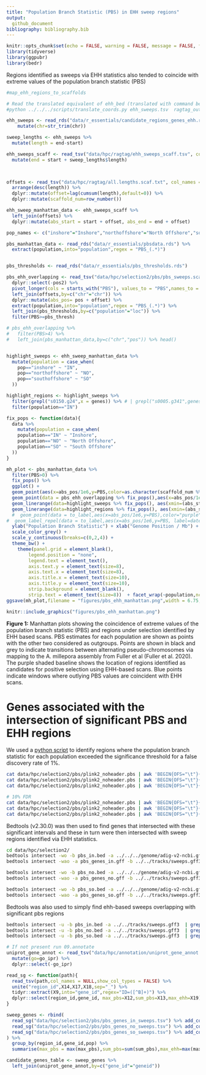```yaml
---
title: "Population Branch Statistic (PBS) in EHH sweep regions"
output: 
  github_document
bibliography: bibliography.bib
---
```


```r
knitr::opts_chunk$set(echo = FALSE, warning = FALSE, message = FALSE, fig.retina = 2)
library(tidyverse)
library(ggpubr)
library(bedr)
```

Regions identified as sweeps via EHH statistics also tended to coincide with extreme values of the population branch statistic (PBS) 


```r
#map_ehh_regions_to_scaffolds

# Read the translated equivalent of ehh_bed (translated with command below)
#python ../../../scripts/translate_coords.py ehh_sweeps.tsv  ragtag_output/ragtag.scaffolds.agp > ehh_sweeps_scaff.tsv

ehh_sweeps <- read_rds("data/r_essentials/candidate_regions_genes_ehh.rds") %>% 
    mutate(chr=str_trim(chr))

sweep_lengths <- ehh_sweeps %>% 
  mutate(length = end-start)

ehh_sweeps_scaff <- read_tsv("data/hpc/ragtag/ehh_sweeps_scaff.tsv", col_names = colnames(ehh_sweeps)) %>% 
  mutate(end = start + sweep_lengths$length)  
  


offsets <- read_tsv("data/hpc/ragtag/all.lengths.scaf.txt", col_names = c("chr","length"),show_col_types = FALSE) %>% 
  arrange(desc(length)) %>%
  dplyr::mutate(offset=lag(cumsum(length),default=0)) %>% 
  dplyr::mutate(scaffold_num=row_number())

ehh_sweep_manhattan_data <- ehh_sweeps_scaff %>% 
  left_join(offsets) %>% 
  dplyr::mutate(abs_start = start + offset, abs_end = end + offset)
```


```r
pop_names <- c("inshore"="Inshore","northoffshore"="North Offshore","southoffshore"="South Offshore")

pbs_manhattan_data <- read_rds("data/r_essentials/pbsdata.rds") %>% 
  extract(population,into="population",regex = "PBS_(.*)")


pbs_thresholds <- read_rds("data/r_essentials/pbs_thresholds.rds")

pbs_ehh_overlapping <- read_tsv("data/hpc/selection2/pbs/pbs_sweeps.scaff.tsv",col_names = c("chr","pos","pos2","PBS_IN","PBS_NO","PBS_SO")) %>% 
  dplyr::select(-pos2) %>% 
  pivot_longer(cols = starts_with("PBS"), values_to = "PBS",names_to = "population") %>% 
  left_join(offsets,by=c("chr"="chr")) %>% 
  dplyr::mutate(abs_pos= pos + offset) %>% 
  extract(population,into="population",regex = "PBS_(.*)") %>% 
  left_join(pbs_thresholds,by=c("population"="loc")) %>% 
  filter(PBS>=pbs_thresh)

# pbs_ehh_overlapping %>% 
#   filter(PBS>4) %>% 
#   left_join(pbs_manhattan_data,by=c("chr","pos")) %>% head()


highlight_sweeps <- ehh_sweep_manhattan_data %>% 
  mutate(population = case_when(
    pop=="inshore" ~ "IN",
    pop=="northoffshore" ~ "NO",
    pop=="southoffshore" ~ "SO"
  ))

highlight_regions <- highlight_sweeps %>% 
  filter(grepl("s0150.g24",x = genes)) %>% # | grepl("s0005.g341",genes)) %>% 
  filter(population=="IN")

fix_pops <- function(data){
  data %>% 
    mutate(population = case_when(
    population=="IN" ~ "Inshore",
    population=="NO" ~ "North Offshore",
    population=="SO" ~ "South Offshore"
  ))
}

mh_plot <- pbs_manhattan_data %>% 
  filter(PBS>0) %>% 
  fix_pops() %>% 
  ggplot() + 
  geom_point(aes(x=abs_pos/1e6,y=PBS,color=as.character(scaffold_num %% 2)),size=0.02) + 
  geom_point(data = pbs_ehh_overlapping %>% fix_pops(),aes(x=abs_pos/1e6,y=PBS),color="blue",size=0.1) +   
  geom_linerange(data=highlight_sweeps %>% fix_pops(), aes(xmin=(abs_start/1e6)-0.1,xmax=(abs_end/1e6)+0.1,y=-0.25),size=1.5,color="red",alpha=1) +
  geom_linerange(data=highlight_regions %>% fix_pops(), aes(xmin=(abs_start/1e6)-1,xmax=(abs_end/1e6)+1,y=-0.25),size=1000,color="yellow",alpha=0.5) +
  #  geom_point(data = to_label,aes(x=abs_pos/1e6,y=PBS),color="purple",size=0.5) + 
#  geom_label_repel(data = to_label,aes(x=abs_pos/1e6,y=PBS, label=dated_locus_number),size=2,nudge_y=1,nudge_x = -10) + 
  ylab("Population Branch Statistic") + xlab("Genome Position / Mb") + ylim(-0.3,NA) +
  scale_color_grey() +
  scale_y_continuous(breaks=c(0,2,4)) +
  theme_bw() +
    theme(panel.grid = element_blank(),
        legend.position = "none",
        legend.text = element_text(),
        axis.text.y = element_text(size=8),
        axis.text.x = element_text(size=8),
        axis.title.x = element_text(size=10),
        axis.title.y = element_text(size=10),
        strip.background = element_blank(),
        strip.text = element_text(size=8))  + facet_wrap(~population,ncol = 1)
ggsave(mh_plot,filename = "figures/pbs_ehh_manhattan.png",width = 6.75,height = 3)
```

```r
knitr::include_graphics("figures/pbs_ehh_manhattan.png")
```

**Figure 1:** Manhattan plots showing the coincidence of extreme values of the population branch statistic (PBS) and regions under selection identified by EHH based scans.  PBS estimates for each population are shown as points with the other two considered as outgroups. Points are shown in black and grey to indicate transitions between alternating pseudo-chromosomes via mapping to the A. millepora assembly from Fuller et al (Fuller et al. 2020). The purple shaded baseline shows the location of regions identified as candidates for positive selection using EHH-based scans.  Blue points indicate windows where outlying PBS values are coincident with EHH scans.


# Genes associated with the intersection of significant PBS and EHH regions

We used a [python script](./scripts/pbs2bed.py) to identify regions where the population branch statistic for each population exceeded the significance threshold for a false discovery rate of 1%. 

```bash
cat data/hpc/selection2/pbs/plink2_noheader.pbs | awk 'BEGIN{OFS="\t"}{print $1,$2,$3}' | ./scripts/pbs2bed.py -t 0.76 > data/hpc/selection2/pbs/pbs_in.bed
cat data/hpc/selection2/pbs/plink2_noheader.pbs | awk 'BEGIN{OFS="\t"}{print $1,$2,$4}' | ./scripts/pbs2bed.py -t 0.49 > data/hpc/selection2/pbs/pbs_no.bed
cat data/hpc/selection2/pbs/plink2_noheader.pbs | awk 'BEGIN{OFS="\t"}{print $1,$2,$5}' | ./scripts/pbs2bed.py -t 0.44 > data/hpc/selection2/pbs/pbs_so.bed

# 10% FDR
cat data/hpc/selection2/pbs/plink2_noheader.pbs | awk 'BEGIN{OFS="\t"}{print $1,$2,$3}' | ./scripts/pbs2bed.py -t 0.6 > data/hpc/selection2/pbs/pbs_in.bed
cat data/hpc/selection2/pbs/plink2_noheader.pbs | awk 'BEGIN{OFS="\t"}{print $1,$2,$4}' | ./scripts/pbs2bed.py -t 0.47 > data/hpc/selection2/pbs/pbs_no.bed
cat data/hpc/selection2/pbs/plink2_noheader.pbs | awk 'BEGIN{OFS="\t"}{print $1,$2,$5}' | ./scripts/pbs2bed.py -t 0.41 > data/hpc/selection2/pbs/pbs_so.bed

```

Bedtools (v2.30.0) was then used to find genes that intersected with these significant intervals and these in turn were then intersected with sweep regions identified via EHH statistics.  

```bash
cd data/hpc/selection2/
bedtools intersect -wo -b pbs_in.bed -a ../../../genome/adig-v2-ncbi.gff | awk '$14>0 && $3=="gene"' > pbs_genes_in.gff
bedtools intersect -wao -a pbs_genes_in.gff -b ../../tracks/sweeps.gff3 | grep 'inshore' > pbs_genes_in_sweeps.tsv

bedtools intersect -wo -b pbs_no.bed -a ../../../genome/adig-v2-ncbi.gff | awk '$14>0 && $3=="gene"' > pbs_genes_no.gff
bedtools intersect -wao -a pbs_genes_no.gff -b ../../tracks/sweeps.gff3 | grep 'northoffshore' > pbs_genes_no_sweeps.tsv

bedtools intersect -wo -b pbs_so.bed -a ../../../genome/adig-v2-ncbi.gff | awk '$14>0 && $3=="gene"' > pbs_genes_so.gff
bedtools intersect -wao -a pbs_genes_so.gff -b ../../tracks/sweeps.gff3 | grep 'southoffshore' > pbs_genes_so_sweeps.tsv
```

Bedtools was also used to simply find ehh-based sweeps overlapping with significant pbs regions

```bash
bedtools intersect -u -b pbs_in.bed -a ../../tracks/sweeps.gff3  | grep 'inshore' > sweeps_in_pbs.gff
bedtools intersect -u -b pbs_no.bed -a ../../tracks/sweeps.gff3  | grep 'northoffshore' > sweeps_no_pbs.gff
bedtools intersect -u -b pbs_so.bed -a ../../tracks/sweeps.gff3  | grep 'southoffshore' > sweeps_so_pbs.gff
```

```r
# If not present run 09.annotate
uniprot_gene_annot <- read_tsv("data/hpc/annotation/uniprot_gene_annot.tsv", show_col_types = FALSE) %>% 
  mutate(go=go_ipr) %>% 
  dplyr::select(-go_ipr)
```


```r
read_sg <- function(path){
  read_tsv(path,col_names = NULL,show_col_types = FALSE) %>% 
  unite("region_id",X14,X17,X18,sep="_") %>% 
  tidyr::extract(X9,into="gene_id",regex="ID=([^B]+)") %>% 
  dplyr::select(region_id,gene_id, max_pbs=X12,sum_pbs=X13,max_ehh=X19)
}

sweep_genes <- rbind(
  read_sg("data/hpc/selection2/pbs/pbs_genes_in_sweeps.tsv") %>% add_column(pop="inshore"),
  read_sg("data/hpc/selection2/pbs/pbs_genes_no_sweeps.tsv") %>% add_column(pop="northoffshore"),
  read_sg("data/hpc/selection2/pbs/pbs_genes_so_sweeps.tsv") %>% add_column(pop="southoffshore")
) %>% 
  group_by(region_id,gene_id,pop) %>% 
  summarise(max_pbs = max(max_pbs),sum_pbs=sum(sum_pbs),max_ehh=max(max_ehh))
```




```r
candidate_genes_table <- sweep_genes %>% 
  left_join(uniprot_gene_annot,by=c("gene_id"="geneid"))
```







